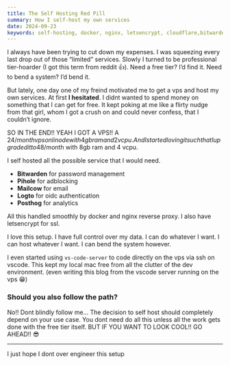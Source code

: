 ```yaml
---
title: The Self Hosting Red Pill
summary: How I self-host my own services
date: 2024-09-23
keywords: self-hosting, docker, nginx, letsencrypt, cloudflare,bitwarden, pihole, vps
---
```


I always have been trying to cut down my expenses. I was squeezing every last drop out of those “limited” services. Slowly I turned to be professional tier-hoarder (I got this term from reddit 👍). Need a free tier? I’d find it. Need to bend a system? I’d bend it.

But lately, one day one of my freind motivated me to get a vps and host my own services. At first **I hesitated**. I didnt wanted to spend money on something that I can get for free. It kept poking at me like a flirty nudge from that girl, whom I got a crush on and could never confess, that I couldn’t ignore.

SO IN THE END!! YEAH I GOT A VPS!! A 24$/month vps on linode with 4gb ram and 2 vcpu. And I started loving it such that I upgraded it to 48$/month with 8gb ram and 4 vcpu.

I self hosted all the possible service that I would need.

- **Bitwarden** for password management
- **Pihole** for adblocking
- **Mailcow** for email
- **Logto** for oidc authentication
- **Posthog** for analytics

All this handled smoothly by docker and nginx reverse proxy. I also have letsencrypt for ssl.

I love this setup. I have full control over my data. I can do whatever I want. I can host whatever I want. I can bend the system however.

I even started using `vs-code-server` to code directly on the vps via ssh on vscode. This kept my local mac free from all the clutter of the dev environment. (even writing this blog from the vscode server running on the vps 😁)

### Should you also follow the path?

No!! Dont blindly follow me... The decision to self host should completely depend on your use case. You dont need do all this unless all the work gets done with the free tier itself. BUT IF YOU WANT TO LOOK COOL!! GO AHEAD!! 😎

---

I just hope I dont over engineer this setup
